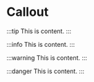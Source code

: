 # Callout

:::tip
This is content.
:::

:::info
This is content.
:::

:::warning
This is content.
:::

:::danger
This is content.
:::
